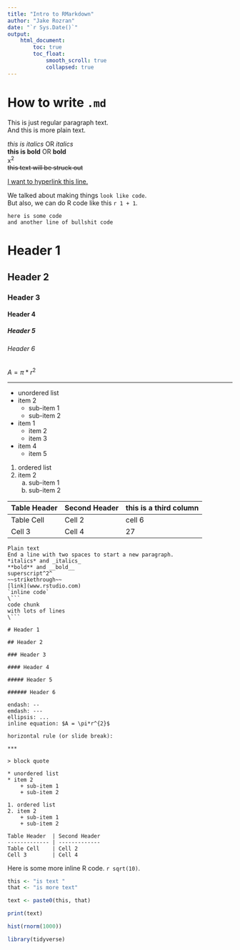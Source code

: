 ```yaml
---
title: "Intro to RMarkdown"
author: "Jake Rozran"
date: "`r Sys.Date()`"
output: 
    html_document:
        toc: true
        toc_float:
            smooth_scroll: true
            collapsed: true
---
```


# How to write `.md`

This is just regular paragraph text.  
And this is more plain text.

*this is italics* OR _italics_  
**this is bold** OR __bold__  
x^2^  
~~this text will be struck out~~  

[I want to hyperlink this line.](www.google.com)

We talked about making things `look like code`.  
But also, we can do R code like this `r 1 + 1`.  

```
here is some code
and another line of bullshit code
```

# Header 1

## Header 2

### Header 3

#### Header 4

##### Header 5

###### Header 6

$A = \pi*r^{2}$ 

***  

* unordered list
* item 2
    + sub-item 1
    + sub-item 2

- item 1
    - item 2
    - item 3
- item 4
    - item 5

1. ordered list
2. item 2
    a. sub-item 1
    b. sub-item 2

Table Header  | Second Header | this is a third column
------------- | ------------- | ----------------------
Table Cell    | Cell 2 | cell 6
Cell 3        | Cell 4 | 27

```
Plain text  
End a line with two spaces to start a new paragraph.  
*italics* and _italics_  
**bold** and __bold__  
superscript^2^  
~~strikethrough~~  
[link](www.rstudio.com)  
`inline code`  
\```
code chunk
with lots of lines
\```  

# Header 1

## Header 2

### Header 3

#### Header 4

##### Header 5

###### Header 6

endash: --  
emdash: ---  
ellipsis: ...  
inline equation: $A = \pi*r^{2}$  

horizontal rule (or slide break):  

***  

> block quote  

* unordered list
* item 2
    + sub-item 1
    + sub-item 2

1. ordered list
2. item 2
    + sub-item 1
    + sub-item 2

Table Header  | Second Header
------------- | -------------
Table Cell    | Cell 2
Cell 3        | Cell 4
```

Here is some more inline R code. `r sqrt(10)`.

```r
this <- "is text "
that <- "is more text"

text <- paste0(this, that)

print(text)
```

```r
hist(rnorm(1000))
```


```r
library(tidyverse)
```





















